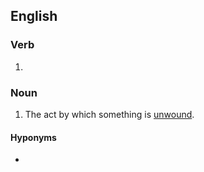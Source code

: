 ==English==

===Verb===
{{head|en|present participle}}

# {{present participle of|unwind|lang=en|nocat=1}}

===Noun===
{{en-noun}}

# The act by which something is [[unwind|unwound]].

====Hyponyms====
* {{l|en|stack unwinding}} {{gloss|programming}}